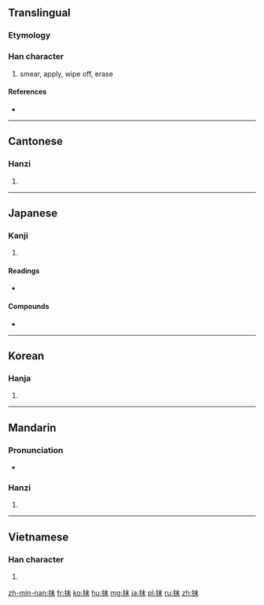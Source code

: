 ==Translingual==
===Etymology===
{{Han compound|手|末|alt1=扌|ls=psc|c1=s|c2=p}}

===Han character===
{{Han char|rn=64|rad=手|as=05|sn=8|four=5509<sub>0</sub>|canj=手木十 (QDJ)}}

# smear, apply, wipe off, erase

====References====
* {{Han ref|kx=0424.040|dkj=11926|dj=0771.160|hdz=31847.080|uh=62B9|ud=25273|bh=A9D9|bd=43481}}

----

==Cantonese==

===Hanzi===
{{yue-hanzi|jyut=[[maat3]], [[mut3]]|y=maat3, mut3}}

# {{defn|lang=yue|sort=手05}}

----

==Japanese==

===Kanji===
{{ja-kanji|grade=c|rs=手05}}

# {{defn|lang=ja|sort=手05}}

====Readings====
* {{ja-readings|on=[[まつ]] (matsu)|kun=[[する]] (suru)}}

====Compounds====
* {{term|抹茶||[[matcha]], powdered green tea|tr=[[まっちゃ]], [[matcha]]|lang=ja|sc=Jpan}}

----

==Korean==

===Hanja===
{{ko-hanja|hangeul=말|eumhun=|rv=mal|mr=mal|y=mal}}

# {{defn|lang=ko|sort=手05}}

----

==Mandarin==

===Pronunciation===
* {{audio|Zh-mo.ogg|Audio}}

===Hanzi===
{{cmn-hanzi|pin=[[mǒ]] ([[mo3]])|wg=mo<sup>3</sup>}}

# {{defn|lang=cmn|sort=手05}}

----

==Vietnamese==

===Han character===
{{vi-hantu|[[mạt]]|rs=手05}}

# {{defn|lang=vi|sort=手05}}

[[zh-min-nan:抹]]
[[fr:抹]]
[[ko:抹]]
[[hu:抹]]
[[mg:抹]]
[[ja:抹]]
[[pl:抹]]
[[ru:抹]]
[[zh:抹]]